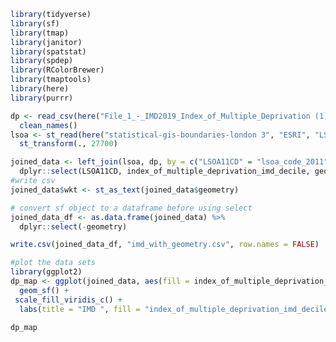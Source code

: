 ```r
library(tidyverse)
library(sf)
library(tmap)
library(janitor)
library(spatstat)
library(spdep)
library(RColorBrewer)
library(tmaptools)
library(here)
library(purrr)
```

```r
dp <- read_csv(here("File_1_-_IMD2019_Index_of_Multiple_Deprivation (1).csv")) %>% 
  clean_names()
lsoa <- st_read(here("statistical-gis-boundaries-london 3", "ESRI", "LSOA_2011_London_gen_MHW.shp")) %>% 
  st_transform(., 27700) 
```
```r
joined_data <- left_join(lsoa, dp, by = c("LSOA11CD" = "lsoa_code_2011" )) %>% 
  dplyr::select(LSOA11CD, index_of_multiple_deprivation_imd_decile, geometry)
#write csv
joined_data$wkt <- st_as_text(joined_data$geometry)

# convert sf object to a dataframe before using select
joined_data_df <- as.data.frame(joined_data) %>%
  dplyr::select(-geometry)

write.csv(joined_data_df, "imd_with_geometry.csv", row.names = FALSE)

#plot the data sets
library(ggplot2)
dp_map <- ggplot(joined_data, aes(fill = index_of_multiple_deprivation_imd_decile)) +
  geom_sf() +
 scale_fill_viridis_c() +  
  labs(title = "IMD ", fill = "index_of_multiple_deprivation_imd_decile")

dp_map
```


